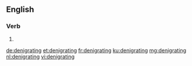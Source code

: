 ==English==

===Verb===
{{head|en|present participle}}

# {{present participle of|denigrate|lang=en}}

[[de:denigrating]]
[[et:denigrating]]
[[fr:denigrating]]
[[ku:denigrating]]
[[mg:denigrating]]
[[nl:denigrating]]
[[vi:denigrating]]